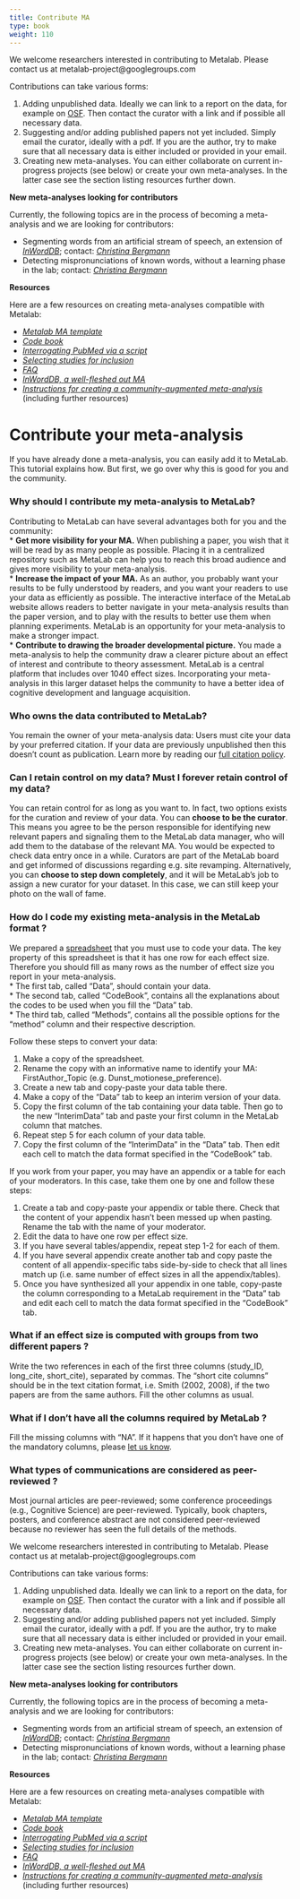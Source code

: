```yaml
---
title: Contribute MA
type: book
weight: 110
---
```


We welcome researchers interested in contributing to Metalab. Please contact us at metalab-project@googlegroups.com

Contributions can take various forms:

1. Adding unpublished data. Ideally we can link to a report on the data, for example on [OSF](http://osf.io). Then contact the curator
with a link and if possible all necessary data.
2. Suggesting and/or adding published papers not yet included. Simply email the curator, ideally with a pdf. If you are the author, try to make sure that all necessary data is either included or provided in your email.
3. Creating new meta-analyses. You can either collaborate on current in-progress projects (see below) or create your own meta-analyses. In the latter case see the section listing resources further down.

**New meta-analyses looking for contributors**

Currently, the following topics are in the process of becoming a meta-analysis and we are looking for contributors:

* Segmenting words from an artificial stream of speech, an extension of [*InWordDB*](http://inworddb.acristia.org); contact: [*Christina Bergmann*](http://sites.google.com/site/chbergma/home/contact)
* Detecting mispronunciations of known words, without a learning phase in the lab; contact: [*Christina Bergmann*](http://sites.google.com/site/chbergma/home/contact)


**Resources**

Here are a few resources on creating meta-analyses compatible with Metalab:

* [*Metalab MA template*](https://docs.google.com/spreadsheets/d/12Y_2BcFSu48t0F8a_xrY1Ro2fJoCIV1h8O627WNcrjY/edit?usp=sharing)
* [*Code book*](https://docs.google.com/document/d/1szXxrv75qTVx-4adlLrwmjWSDIBJfMH09dzh9733mog/edit?usp=sharing)
* [*Interrogating PubMed via a  script*](https://gist.github.com/mcfrank/c1ec74df1427278cbe53)
* [*Selecting studies for
inclusion*](https://www.getdatajoy.com/project/561388dfb485274e40055563)
* [*FAQ*](https://docs.google.com/document/d/1_7mgeaARlYK6TecyUqzk9SSr0pLAkV3pQZE4qYT7CMA/edit?usp=sharing)
* [*InWordDB, a well-fleshed out MA*](https://docs.google.com/spreadsheets/d/1XN6VaYRs7CStrINct_rr2d6rh6WN28xFiIGB5T1vkzY/edit?usp=sharing)
* [*Instructions for creating a
community-augmented meta-analysis*](https://sites.google.com/site/infantdbs/create-your-own-cama)
(including further resources)


Contribute your meta-analysis
=============================================================

If you have already done a meta-analysis, you can easily add it to MetaLab. This tutorial explains how. But first, we go over why this is good for you and the community.

### Why should I contribute my meta-analysis to MetaLab?

Contributing to MetaLab can have several advantages both for you and the community:  
* **Get more visibility for your MA.** When publishing a paper, you wish that it will be read by as many people as possible. Placing it in a centralized repository such as MetaLab can help you to reach this broad audience and gives more visibility to your meta-analysis.  
* **Increase the impact of your MA.** As an author, you probably want your results to be fully understood by readers, and you want your readers to use your data as efficiently as possible. The interactive interface of the MetaLab website allows readers to better navigate in your meta-analysis results than the paper version, and to play with the results to better use them when planning experiments. MetaLab is an opportunity for your meta-analysis to make a stronger impact.  
* **Contribute to drawing the broader developmental picture.** You made a meta-analysis to help the community draw a clearer picture about an effect of interest and contribute to theory assessment. MetaLab is a central platform that includes over 1040 effect sizes. Incorporating your meta-analysis in this larger dataset helps the community to have a better idea of cognitive development and language acquisition.

### Who owns the data contributed to MetaLab? 

You remain the owner of your meta-analysis data: Users must cite your data by your preferred citation. If your data are previously unpublished then this doesn't count as publication. Learn more by reading our [full citation policy](/publications.html). 

### Can I retain control on my data? Must I forever retain control of my data?

You can retain control for as long as you want to. In fact, two options exists for the curation and review of your data. You can **choose to be the curator**. This means you agree to be the person responsible for identifying new relevant papers and signaling them to the MetaLab data manager, who will add them to the database of the relevant MA. You would be expected to check data entry once in a while. Curators are part of the MetaLab board and get informed of discussions regarding e.g. site revamping. Alternatively, you can **choose to step down completely**, and it will be MetaLab’s job to assign a new curator for your dataset. In this case, we can still keep your photo on the wall of fame.

### How do I code my existing meta-analysis in the MetaLab format ? 

We prepared a [spreadsheet](https://docs.google.com/spreadsheets/d/12Y_2BcFSu48t0F8a_xrY1Ro2fJoCIV1h8O627WNcrjY/edit#gid=0) that you must use to code your data. The key property of this spreadsheet is that it has one row for each effect size. Therefore you should fill as many rows as the number of effect size you report in your meta-analysis.   
* The first tab, called “Data”, should contain your data.   
* The second tab, called “CodeBook”, contains all the explanations about the codes to be used when you fill the “Data” tab.   
* The third tab, called “Methods”, contains all the possible options for the “method” column and their respective description. 

Follow these steps to convert your data:   

1. Make a copy of the spreadsheet.  
2. Rename the copy  with an informative name to identify your MA: FirstAuthor_Topic (e.g. Dunst_motionese_preference).  
3. Create a new tab and copy-paste your data table there.  
4. Make a copy of the “Data” tab to keep an interim version of your data.  
5. Copy the first column of the tab containing your data table. Then go to the new “InterimData” tab and paste your first column in the MetaLab column that matches.   
6. Repeat step 5 for each column of your data table.  
7. Copy the first column of the “InterimData” in the “Data” tab. Then edit each cell to match the data format specified in the “CodeBook” tab.  

If you work from your paper, you may have an appendix or a table for each of your moderators. In this case, take them one by one and follow these steps:  

1. Create a tab and copy-paste your appendix or table there. Check that the content of your appendix hasn’t been messed up when pasting. Rename the tab with the name of your moderator.
2. Edit the data to have one row per effect size. 
3. If you have several tables/appendix, repeat step 1-2 for each of them.
4. If you have several appendix create another tab and copy paste the content of all appendix-specific tabs side-by-side to check that all lines match up (i.e. same number of effect sizes in all the appendix/tables).
5. Once you have synthesized all your appendix in one table, copy-paste the column corresponding to a MetaLab requirement in the “Data” tab and edit each cell to match the data format specified in the “CodeBook” tab.   

### What if an effect size is computed with groups from two different papers ?

Write the two references in each of the first three columns (study_ID, long_cite, short_cite), separated by commas. The “short cite columns” should be in the text citation format, i.e. Smith (2002, 2008), if the two papers are from the same authors. 
Fill the other columns as usual. 

### What if I don’t have all the columns required by MetaLab ?

Fill the missing columns with “NA”. If it happens that you don’t have one of the mandatory columns, please [let us know](metalab-project@googlegroups.com).

### What types of communications are considered as peer-reviewed ?

Most journal articles are peer-reviewed; some conference proceedings (e.g., Cognitive Science) are peer-reviewed. Typically, book chapters, posters, and conference abstract are not considered peer-reviewed because no reviewer has seen the full details of the methods.




We welcome researchers interested in contributing to Metalab. Please contact us at metalab-project@googlegroups.com

Contributions can take various forms:

1. Adding unpublished data. Ideally we can link to a report on the data, for example on [OSF](http://osf.io). Then contact the curator
with a link and if possible all necessary data.
2. Suggesting and/or adding published papers not yet included. Simply email the curator, ideally with a pdf. If you are the author, try to make sure that all necessary data is either included or provided in your email.
3. Creating new meta-analyses. You can either collaborate on current in-progress projects (see below) or create your own meta-analyses. In the latter case see the section listing resources further down.

**New meta-analyses looking for contributors**

Currently, the following topics are in the process of becoming a meta-analysis and we are looking for contributors:

* Segmenting words from an artificial stream of speech, an extension of [*InWordDB*](http://inworddb.acristia.org); contact: [*Christina Bergmann*](http://sites.google.com/site/chbergma/home/contact)
* Detecting mispronunciations of known words, without a learning phase in the lab; contact: [*Christina Bergmann*](http://sites.google.com/site/chbergma/home/contact)


**Resources**

Here are a few resources on creating meta-analyses compatible with Metalab:

* [*Metalab MA template*](https://docs.google.com/spreadsheets/d/12Y_2BcFSu48t0F8a_xrY1Ro2fJoCIV1h8O627WNcrjY/edit?usp=sharing)
* [*Code book*](https://docs.google.com/document/d/1szXxrv75qTVx-4adlLrwmjWSDIBJfMH09dzh9733mog/edit?usp=sharing)
* [*Interrogating PubMed via a  script*](https://gist.github.com/mcfrank/c1ec74df1427278cbe53)
* [*Selecting studies for
inclusion*](https://www.getdatajoy.com/project/561388dfb485274e40055563)
* [*FAQ*](https://docs.google.com/document/d/1_7mgeaARlYK6TecyUqzk9SSr0pLAkV3pQZE4qYT7CMA/edit?usp=sharing)
* [*InWordDB, a well-fleshed out MA*](https://docs.google.com/spreadsheets/d/1XN6VaYRs7CStrINct_rr2d6rh6WN28xFiIGB5T1vkzY/edit?usp=sharing)
* [*Instructions for creating a
community-augmented meta-analysis*](https://sites.google.com/site/infantdbs/create-your-own-cama)
(including further resources)



